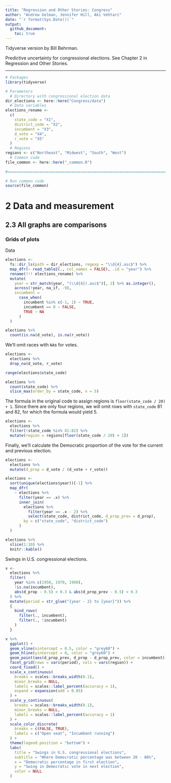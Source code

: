 ```yaml
---
title: "Regression and Other Stories: Congress"
author: "Andrew Gelman, Jennifer Hill, Aki Vehtari"
date: "`r format(Sys.Date())`"
output:
  github_document:
    toc: true
---
```

Tidyverse version by Bill Behrman.

Predictive uncertainty for congressional elections. See Chapter 2
in Regression and Other Stories.

-------------

```r
# Packages
library(tidyverse)

# Parameters
  # Directory with congressional election data
dir_elections <- here::here("Congress/data")
  # Data variables
elections_rename <- 
  c(
    state_code = "X1",
    district_code = "X2",
    incumbent = "X3",
    d_vote = "X4",
    r_vote = "X5"
  )
  # Regions
regions <- c("Northeast", "Midwest", "South", "West")
  # Common code
file_common <- here::here("_common.R")
  
#===============================================================================

# Run common code
source(file_common)
```

# 2 Data and measurement

## 2.3 All graphs are comparisons

### Grids of plots

Data

```r
elections <- 
  fs::dir_ls(path = dir_elections, regexp = "\\d{4}.asc$") %>% 
  map_dfr(~ read_table2(., col_names = FALSE), .id = "year") %>% 
  rename(!!! elections_rename) %>% 
  mutate(
    year = str_match(year, "(\\d{4}).asc$")[, 2] %>% as.integer(),
    across(!year, na_if, -9),
    incumbent =
      case_when(
        incumbent %in% c(-1, 1) ~ TRUE,
        incumbent == 0 ~ FALSE,
        TRUE ~ NA
      )
  )
```

```r
elections %>% 
  count(is.na(d_vote), is.na(r_vote))
```

We'll omit races with `NA`s for votes.

```r
elections <- 
  elections %>% 
  drop_na(d_vote, r_vote)
```

```r
range(elections$state_code)

elections %>% 
  count(state_code) %>% 
  slice_max(order_by = state_code, n = 5)
```

The formula in the original code to assign regions is `floor(state_code / 20) + 1`. Since there are only four regions, we will omit rows with `state_code` 81 and 82, for which the formula would yield 5.

```r
elections <- 
  elections %>% 
  filter(!state_code %in% 81:82) %>% 
  mutate(region = regions[floor(state_code / 20) + 1])
```

Finally, we'll calculate the Democratic proportion of the vote for the current and previous election.

```r
elections <- 
  elections %>% 
  mutate(d_prop = d_vote / (d_vote + r_vote))

elections <- 
  sort(unique(elections$year))[-1] %>% 
  map_dfr(
    ~ elections %>% 
      filter(year == .x) %>% 
      inner_join(
        elections %>% 
          filter(year == .x - 2) %>% 
          select(state_code, district_code, d_prop_prev = d_prop),
        by = c("state_code", "district_code")
      )
  )

elections %>% 
  slice(1:10) %>% 
  knitr::kable()
```

Swings in U.S. congressional elections.

```r
v <- 
  elections %>% 
  filter(
    year %in% c(1950, 1970, 1990),
    !is.na(incumbent),
    abs(d_prop - 0.5) < 0.3 & abs(d_prop_prev - 0.5) < 0.3
  ) %>% 
  mutate(period = str_glue("{year - 2} to {year}")) %>% 
  {
    bind_rows(
      filter(., incumbent),
      filter(., !incumbent)
    )
  }

v %>% 
  ggplot() +
  geom_vline(xintercept = 0.5, color = "grey60") +
  geom_hline(yintercept = 0, color = "grey60") +
  geom_point(aes(d_prop_prev, d_prop - d_prop_prev, color = incumbent)) +
  facet_grid(rows = vars(period), cols = vars(region)) +
  coord_fixed() +
  scale_x_continuous(
    breaks = scales::breaks_width(0.1),
    minor_breaks = NULL,
    labels = scales::label_percent(accuracy = 1),
    expand = expansion(add = 0.05)
  ) +
  scale_y_continuous(
    breaks = scales::breaks_width(0.1),
    minor_breaks = NULL,
    labels = scales::label_percent(accuracy = 1)
  ) +
  scale_color_discrete(
    breaks = c(FALSE, TRUE),
    labels = c("Open seat", "Incumbent running")
  ) +
  theme(legend.position = "bottom") +
  labs(
    title = "Swings in U.S. congressional elections",
    subtitle = "Where Democratic percentage was between 20 - 80%",
    x = "Democratic percentage in first election",
    y = "Swing in Democratic vote in next election",
    color = NULL
  )
```

